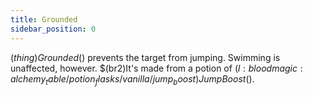 ```yaml
---
title: Grounded
sidebar_position: 0
---
```



$(thing)Grounded$() prevents the target from jumping. Swimming is unaffected, however. $(br2)It's made from a potion of $(l:bloodmagic:alchemy_table/potion_flasks/vanilla/jump_boost)Jump Boost$().
